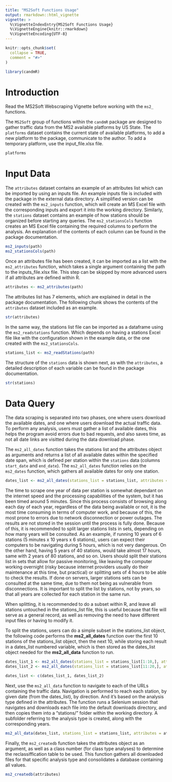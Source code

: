 ```yaml
---
title: "MS2Soft Functions Usage"
output: rmarkdown::html_vignette
vignette: >
  %\VignetteIndexEntry{MS2Soft Functions Usage}
  %\VignetteEngine{knitr::rmarkdown}
  %\VignetteEncoding{UTF-8}
---
```


```r
knitr::opts_chunk$set(
  collapse = TRUE,
  comment = "#>"
)
```

```r
library(candmR)
```

# Introduction

Read the MS2Soft Webscraping Vignette before working with the `ms2_` functions.

The `MS2Soft` group of functions within the `candmR` package are designed to
gather traffic data from the MS2 available platforms by US State. 
The `platforms` dataset contains the current state of available platforms, to add
a new platform to the package, communicate to the author. To add a temporary 
platform, use the input_file.xlsx file.

```r

platforms

```

# Input Data

The `attributes` dataset contains an example of an attributes list which can be 
imported by using an inputs file. An example inputs file is included with the
package in the external data directory. A simplified version can be created with
the `ms2_inputs` function, which will create an MS Excel file with the corresponding
inputs and export it into the working directory.
Similarly, the `stations` dataset contains an example of how stations should be
organized before starting any queries. The `ms2_stationsCols` function creates
an MS Excel file containing the required columns to perform the analysis. An 
explanation of the contents of each column can be found in the package 
documentation.

```r

ms2_inputs(path)
ms2_stationsCols(path)

```

Once an attributes file has been created, it can be imported as a list with the 
`ms2_attributes` function, which takes a single argument containing the path to
the inputs_file.xlsx file. This step can be skipped by more advanced users if
all attributes are defined within R.

```r

attributes <- ms2_attributes(path)

```

The attributes list has 7 elements, which are explained in detail in the
package documentation. The following chunk shows the contents of the `attributes`
dataset included as an example.

```r

str(attributes)

```

In the same way, the stations list file can be imported as a dataframe using the
`ms2_readstations` function. Which depends on having a stations Excel file like
with the configuration shown in the example data, or the one created with the
`ms2_stationsCols`.

```r

stations_list <- ms2_readStations(path)

```

The structure of the `stations` data is shown next, as with the `attributes`, a
detailed description of each variable can be found in the package documentation.

```r

str(stations)

```

# Data Query

The data scraping is separated into two phases, one where users download the
available dates, and one where users download the actual traffic data.
To perform any analysis, users must gather a list of available dates, this helps 
the program avoid errors due to bad requests, and also saves time, as
not all date links are visitted during the data download phase.

The `ms2_all_dates` function takes the stations list and the attributes object
as arguments and returns a list of all available dates within the specified
date span, which is defined per station within the `stations` data (columns 
`start_date` and `end_date`). The `ms2_all_dates` function relies on the 
`ms2_dates` function, which gathers all available dates for only one station.

```r

dates_list <- ms2_all_dates(stations_list = stations_list, attributes = attributes)

```

The time to scrape one year of data per station is somewhat dependant on the
internet speed and the processing capabilities of the system, but it has been
timed around 5 minutes. Since this process consists of browsing along each day of
each year, regardless of the data being available or not, it is the most time 
consuming in terms of computer work, and because of this, the most prone to errors
due to network disconnection or power outages. The results are not stored in the
session until the process is fully done. Because of this, it is recommended to
split larger stations lists in sets, depending on how many years will be consulted.
As an example, if running 10 years of 6 stations (5 minutes x 10 years x 6 stations), 
users can expect their computers to be navigating during 5 hours, which is not 
very dangerous. On the other hand, having 5 years of 40 stations, would take 
almost 17 hours, same with 2 years of 80 stations, and so on. Users should
split their stations list in sets that allow for passive monitoring, like leaving
the computer working overnight (risky because internet providers usually do their
maintenance at this time, but practical) or splitting sets of 4 hours to be able
to check the results. If done on servers, larger stations sets can be consulted
at the same time, due to them not being as vulnerable from disconnections.
It is important to split the list by stations, not by years, so that all 
years are collected for each station in the same run.

When splitting, it is recommended to do a subset within R, and leave all stations
untouched in the stations_list file, this is useful because that file will serve as
a general record, as well as removing the need to have different input files or
having to modify it. 

To split the stations, users can do a simple subset in the stations_list object,
the following code performs the **ms2_all_dates** function over the first 10
stations of the stations_list object, then the next 10, while storing each result
in a dates_list numbered variable, which is then stored as the dates_list object
needed for the **ms2_all_data** function to run.

```r

dates_list_1 <- ms2_all_dates(stations_list = stations_list[1:10,], attributes = attributes)
dates_list_2 <- ms2_all_dates(stations_list = stations_list[11:20,], attributes = attributes)

dates_list <- c(dates_list_1, dates_list_2)

```

Next, use the `ms2_all_data` function to navigate to each of the URLs containing
the traffic data. Navigation is performed to reach each station, by given date 
(from the dates_list), by direction. And it's based on the analysis type defined
in the attributes. The function runs a Selenium session that navigates and 
downloads each file into the default downloads directory, and then copies them
into a "stations/" folder within the working directory. A subfolder referring to 
the analysis type is created, along with the corresponding years.

```r

ms2_all_data(dates_list, stations_list = stations_list, attributes = attributes)

```


Finally, the `ms2_createdb` function takes the attributes object as an argument,
as well as a class number (for class type analyses) to determine the 
reclassiffication table to be used. This function gathers all downloaded files
for that specific analysis type and consolidates a database containing all
values.

```r

ms2_createdb(attributes)

```

